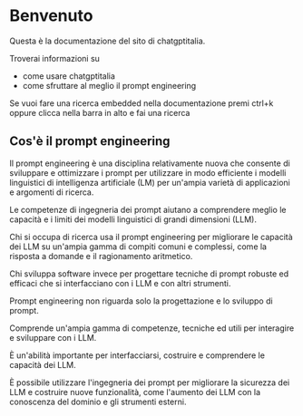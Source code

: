 # Benvenuto

Questa è la documentazione del sito di chatgptitalia.

Troverai informazioni su 
* come usare chatgptitalia
* come sfruttare al meglio il prompt engineering

Se vuoi fare una ricerca embedded nella documentazione premi ctrl+k oppure clicca nella barra in alto e fai una ricerca

## Cos'è il prompt engineering 

Il prompt engineering è una disciplina relativamente nuova che consente di sviluppare e ottimizzare i prompt per utilizzare in modo efficiente i modelli linguistici di intelligenza artificiale (LM) per un'ampia varietà di applicazioni e argomenti di ricerca. 

Le competenze di ingegneria dei prompt aiutano a comprendere meglio le capacità e i limiti dei modelli linguistici di grandi dimensioni (LLM).

Chi si occupa di ricerca usa il prompt engineering per migliorare le capacità dei LLM su un'ampia gamma di compiti comuni e complessi, come la risposta a domande e il ragionamento aritmetico. 

Chi sviluppa software invece per progettare tecniche di prompt robuste ed efficaci che si interfacciano con i LLM e con altri strumenti.

Prompt engineering non riguarda solo la progettazione e lo sviluppo di prompt. 

Comprende un'ampia gamma di competenze, tecniche ed utili per interagire e sviluppare con i LLM. 

È un'abilità importante per interfacciarsi, costruire e comprendere le capacità dei LLM. 

È possibile utilizzare l'ingegneria dei prompt per migliorare la sicurezza dei LLM e costruire nuove funzionalità, come l'aumento dei LLM con la conoscenza del dominio e gli strumenti esterni.
